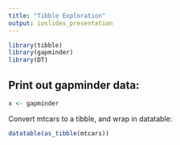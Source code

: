 ```yaml
---
title: "Tibble Exploration"
output: ioslides_presentation
---
```

<!--We open a new markdown document and select 'Presentation'. We c&p the code from the rmd_exploration.Rmd file-->

<!--label chunks!, the options for the code chunk goes after "r" -->
```r
library(tibble)
library(gapminder)
library(DT)
```

## Print out gapminder data:
```r
x <- gapminder
```
<!--This is a comment-->
Convert mtcars to a tibble, and wrap in datatable:

```r
datatable(as_tibble(mtcars))
```


